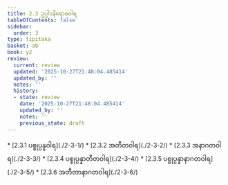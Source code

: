 ```yaml
---
title: 2.3 ဥပ္ပါဒနိရောဓဝါရ
tableOfContents: false
sidebar:
  order: 3
type: tipitaka
basket: ab
book: y2
review:
  current: review
  updated: '2025-10-27T21:48:04.485414'
  updated_by: ''
  notes: ''
  history:
  - state: review
    date: '2025-10-27T21:48:04.485414'
    updated_by: ''
    notes: ''
    previous_state: draft
---
```



<ReviewStatus review={frontmatter.review} showDetails={true} />

<HypothesisAnnotation frontmatter={frontmatter} />

<DynamicBreadcrumb />



<TableOfContents book="y2" section="2.3">
* [2.3.1 ပစ္စုပ္ပန္နဝါရ](./2-3-1/)
* [2.3.2 အတီတဝါရ](./2-3-2/)
* [2.3.3 အနာဂတဝါရ](./2-3-3/)
* [2.3.4 ပစ္စုပ္ပန္နာတီတဝါရ](./2-3-4/)
* [2.3.5 ပစ္စုပ္ပန္နာနာဂတဝါရ](./2-3-5/)
* [2.3.6 အတီတာနာဂတဝါရ](./2-3-6/)
</TableOfContents>